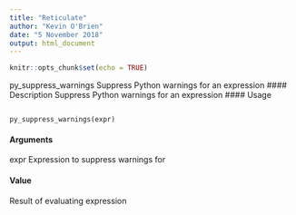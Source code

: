 ---
title: "Reticulate"
author: "Kevin O'Brien"
date: "5 November 2018"
output: html_document
---

```{r setup, include=FALSE}
knitr::opts_chunk$set(echo = TRUE)
```


py_suppress_warnings Suppress Python warnings for an expression
#### Description 
Suppress Python warnings for an expression
#### Usage
<pre><code>
py_suppress_warnings(expr)
</code></pre>
#### Arguments
expr Expression to suppress warnings for

#### Value
Result of evaluating expression